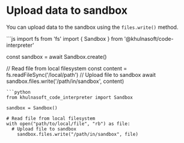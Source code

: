 # Upload data to sandbox

You can upload data to the sandbox using the `files.write()` method.

<CodeGroup>
```js
import fs from 'fs'
import { Sandbox } from '@khulnasoft/code-interpreter'

const sandbox = await Sandbox.create()

// Read file from local filesystem
const content = fs.readFileSync('/local/path')
// Upload file to sandbox
await sandbox.files.write('/path/in/sandbox', content)
```
```python
from khulnasoft_code_interpreter import Sandbox

sandbox = Sandbox()

# Read file from local filesystem
with open("path/to/local/file", "rb") as file:
  # Upload file to sandbox
	sandbox.files.write("/path/in/sandbox", file)
```
</CodeGroup>
